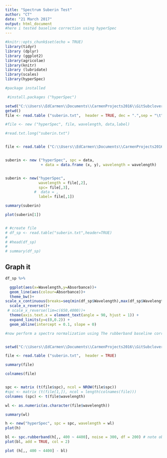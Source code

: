 ```yaml
---
title: "Spectrum Suberin Test"
author: "CT"
date: "21 March 2017"
output: html_document
#here i tested baseline correction using hyperSpec
---
```



```r
#knitr::opts_chunk$set(echo = TRUE)
library(tidyr)
library (dplyr)
library (ggplot2)
library(agricolae)
library(knitr)
library (lubridate)
library(scales)
library(hyperSpec)

```



```r
#package installed

 #install.packages ("hyperSpec")
```



```r
setwd("C:\\Users\\EdCarmen\\Documents\\CarmenProjects2016\\GitSubclover\\Spectra")
getwd()
file <- read.table ("suberin.txt",  header = TRUE, dec = ".",sep = "\t" )

#file <- new ("hyperSpec", file, wavelength, data,label)

#read.txt.long("suberin.txt")


file <- read.table ("C:\\Users\\EdCarmen\\Documents\\CarmenProjects2016\\GitSubclover\\Spectra\\AverageSpectra - Copy.txt",  header = TRUE, dec = ".",sep = "\t" )


suberin <- new ("hyperSpec", spc = data,
                + data = data.frame (x, y), wavelength = wavelength)


suberin <- new("hyperSpec", 
               wavelength = file[,2], 
               spc= file[,3],
             #  data = ,
               label= file[,1])

summary(suberin)

plot(suberin[1])


# #create file
# df_sp <- read.table("suberin.txt",header=TRUE)
# 
# #head(df_sp)
# 
# summary(df_sp)
```

## Graph it 

```r

df_sp %>%

  ggplot(aes(x=Wavelength,y=Absorbance))+
  geom_line(aes(colour=Absorbance))+
  theme_bw()+
scale_x_continuous(breaks=seq(min(df_sp$Wavelength),max(df_sp$Wavelength),400))+
  scale_x_reverse()+
 # scale_x_reverse(lim=c(650,4000))+
  theme(axis.text.x = element_text(angle = 90, hjust = 1)) +
  expand_limits(y=c(0,0.2)) +
  geom_abline(intercept = 0.1, slope = 0)


```



```r

#now perform a spectra normalization using The rubberband baseline correction which is already implemented  (function spc.rubberband)


setwd("C:\\Users\\EdCarmen\\Documents\\CarmenProjects2016\\GitSubclover\\Spectra")

file <- read.table ("suberin.txt",  header = TRUE)

summary(file)

colnames(file)


spc <- matrix (t(file$spc), ncol = NROW(file$spc))
#spc <- matrix (t(file[1,]), ncol = length(colnames(file)))
colnames (spc) <- t(file$wavelength)

wl <- as.numeric(as.character(file$wavelength))

summary(wl)

h <- new("hyperSpec", spc = spc, wavelength = wl)
plot(h)

bl <- spc.rubberband(h[,, 400 ~ 4400], noise = 300, df = 200) # note obj has 3 dimensions
plot(bl, add = TRUE, col = 2)

plot (h[,, 400 ~ 4400] - bl)


```


#